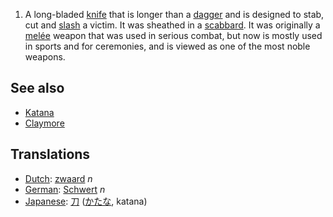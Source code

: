 #A long-bladed [[knife]] that is longer than a [[dagger]] and is designed to stab, cut and [[slash]] a victim.  It was sheathed in a [[scabbard]].  It was originally a [[melee|mel&eacute;e]] weapon that was used in serious combat, but now is mostly used in sports and for ceremonies, and is viewed as one of the most noble weapons.

==See also==
*[[Katana]]
*[[Claymore]]

==Translations==
*[[Dutch]]: [[zwaard]] ''n''
*[[German]]: [[Schwert]] ''n''
*[[Japanese]]: [[刀]] ([[かたな]], katana)